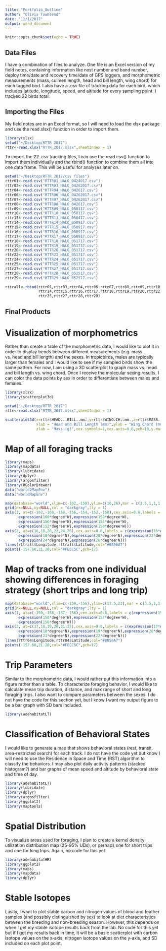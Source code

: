 ```yaml
---
title: "Portfolio_Outline"
author: "Olivia Townsend"
date: "11/1/2017"
output: word_document
---
```


```r
knitr::opts_chunk$set(echo = TRUE)
```

## Data Files
I have a combination of files to analyze. One file is an Excel version of my field notes, containing information like nest number and band number, deploy time/date and recovery time/date of GPS loggers, and morphometric measurements (mass, culmen length, head and bill length, wing chord) for each tagged bird. I also have a .csv file of tracking data for each bird, which includes latitude, longitude, speed, and altitude for every sampling point. I tracked 22 birds total.

## Importing the Files
My field notes are in an Excel format, so I will need to load the xlsx package and use the read.xlsx() function in order to import them.
```r
library(xlsx)
setwd("~/Desktop/RTTR 2017")
rttr<-read.xlsx("RTTR_2017.xlsx",sheetIndex = 1)
```

To import the 22 .csv tracking files, I can use the read.csv() function to import them individually and the rbind() function to combine them all into one data frame. This will be useful for analyses later on.
```r
setwd("~/Desktop/RTTR 2017/csv files")
rttr01<-read.csv("RTTR01_HALO_0424017.csv")
rttr03<-read.csv("RTTR03_HALO_04262017.csv")
rttr04<-read.csv("RTTR04_HALO_042617.csv")
rttr06<-read.csv("RTTR06_HALO_04262017.csv")
rttr07<-read.csv("RTTR07_HALO_04262017.csv")
rttr08<-read.csv("RTTR08_HALO_042617.csv")
rttr09<-read.csv("RTTR09_HALO_050117.csv")
rttr10<-read.csv("RTTR10_HALO_050117.csv")
rttr13<-read.csv("RTTR13_HALO_050417.csv")
rttr14<-read.csv("RTTR14_HALO_050917.csv")
rttr15<-read.csv("RTTR15_HALO_050917.csv")
rttr16<-read.csv("RTTR16_HALO_050917.csv")
rttr17<-read.csv("RTTR17_HALO_050917.csv")
rttr18<-read.csv("RTTR18_HALO_051717.csv")
rttr19<-read.csv("RTTR19_HALO_051717.csv")
rttr20<-read.csv("RTTR20_HALO_051717.csv")
rttr22<-read.csv("RTTR22_HALO_051717.csv")
rttr24<-read.csv("RTTR24_HALO_051717.csv")
rttr25<-read.csv("RTTR25_HALO_051717.csv")
rttr27<-read.csv("RTTR27_HALO_051717.csv")
rttr28<-read.csv("RTTR28_HALO_052517.csv")
rttr29<-read.csv("RTTR29_HALO_052517.csv")

rttrall<-rbind(rttr01,rttr03,rttr04,rttr06,rttr07,rttr08,rttr09,rttr10,rttr13,
               rttr14,rttr15,rttr16,rttr17,rttr18,rttr19,rttr20,rttr22,rttr24,
               rttr25,rttr27,rttr28,rttr29)
```

## Final Products

# Visualization of morphometrics
Rather than create a table of the morphometric data, I would like to plot it in order to display trends between different measurements (e.g. mass vs. head and bill length) and the sexes. In tropicbirds, males are typically larger than females and I would like to see if my sampled birds show the same pattern. For now, I am using a 3D scatterplot to graph mass vs. head and bill length vs. wing chord. Once I receive the molecular sexing results, I can color the data points by sex in order to differentiate between males and females.
```r
library(xlsx)
library(scatterplot3d)

setwd("~/Desktop/RTTR 2017")
rttr<-read.xlsx("RTTR_2017.xlsx",sheetIndex = 1)

scatterplot3d(x=rttr$HEAD...BILL..mm.,y=rttr$WING.CH..mm.,z=rttr$MASS..g.,
              xlab = "Head and Bill Length (mm)",ylab = "Wing Chord (mm)",
              zlab = "Mass (g)",cex.symbols=1,cex.axis=0.8,pch=19,y.margin.add = 0.1)
```

# Map of all foraging tracks
```r
library(maps)
library(mapdata)
library(lubridate)
library(dplyr)
library(argosfilter)
library(RColorBrewer)
data("world2MapEnv")
data("worldMapEnv")

map(database="world",xlim=c(-162,-150),ylim=c(16,26),mar = c(3.5,1,1,1),fill = TRUE,col = "darkgray")
grid(nx=NULL,ny=NULL,col = "darkgray",lty = 1)
axis(1, at=c(-162,-160,-158,-156,-154,-152,-150),cex.axis=0.8,labels = c(expression(162*degree*W),
      expression(160*degree*W),expression(158*degree*W),
      expression(156*degree*W),expression(154*degree*W),
      expression(152*degree*W),expression(150*degree*W)))
axis(2, at=c(16,18,20,22,24,26),cex.axis=0.8,labels = c(expression(16*degree*N),
      expression(18*degree*N),expression(20*degree*N),expression(22*degree*N),
      expression(24*degree*N),expression(26*degree*N)))
lines(rttrall$Longitude,rttrall$Latitude,col="#8856A7")
points(-157.68,21.28,col="#FECC5C",pch=17)
```

# Map of tracks from one individual showing differences in foraging strategy (short trips and long trip)
```r
map(database="world",xlim=c(-159,-156),ylim=c(17.5,22),mar = c(3.5,1,1,1),fill = TRUE,col = "darkgray")
grid(nx=NULL,ny=NULL,col = "darkgray",lty = 1)
axis(1, at=c(-159,-158,-157,-156),cex.axis=0.8,labels = c(expression(159*degree*W),
      expression(158*degree*W),expression(157*degree*W),
      expression(156*degree*W)))
axis(2, at=c(17,18,19,20,21,22),cex.axis=0.8,labels = c(expression(17*degree*N),
      expression(18*degree*N),expression(19*degree*N),expression(20*degree*N),
      expression(21*degree*N),expression(22*degree*N)))
lines(rttr04$Longitude,rttr04$Latitude,col="#8856A7")
points(-157.68,21.28,col="#FECC5C",pch=17)
```

# Trip Parameters
Similar to the morphometric data, I would rather put this information into a figure rather than a table. To characterize foraging behavior, I would like to calculate mean trip duration, distance, and max range of short and long foraging trips. I also want to compare parameters between the sexes. I do not have the code for this section yet, but I know I want my output figure to be a bar graph with SD bars included.
```r
library(adehabitatLT)


```

# Classification of Behavioral States
I would like to generate a map that shows behavioral states (rest, transit, area-restricted search) for each track. I do not have the code yet but know I will need to use the Residence in Space and Time (RST) algorithm to classify the behaviors. I may also plot daily activity patterns (stacked histogram?) and bar graphs of mean speed and altitude by behavioral state and time of day.
```r
library(adehabitatLT)
library(lubridate)
library(dplyr)
library(argosfilter)
library(ggplot2)
library(maptools)

```

# Spatial Distribution
To visualize areas used for foraging, I plan to create a kernel density utilization distribution map (25-95% UDs), or perhaps one for short trips and one for long trips. Again, no code for this yet.
```r
library(adehabitatHR)
library(ggplot2)
library(maps)
library(mapdata)
library(dplyr)

```

# Stable Isotopes
Lastly, I want to plot stable carbon and nitrogen values of blood and feather samples (and possibly distinguished by sex) to look at diet characteristics between the breeding and non-breeding season. However, this depends on when I get my stable isotope results back from the lab. No code for this yet but if I get my results back in time, it will be a basic scatterplot with carbon isotope values on the x-axis, nitrogen isotope values on the y-axis, and SD included on each plot point.
```r

```

